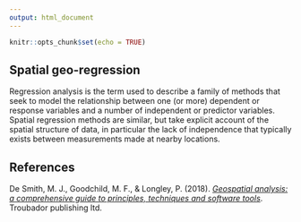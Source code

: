 ```yaml
---
output: html_document
---
```


```r
knitr::opts_chunk$set(echo = TRUE)
```

## Spatial geo-regression

Regression analysis is the term used to describe a family of methods that seek to model the relationship between one (or more) dependent or response variables and a number of independent or predictor variables. Spatial regression methods are similar, but take explicit account of the spatial structure of data, in particular the lack of independence that typically exists between measurements made at nearby locations. 

## References

De Smith, M. J., Goodchild, M. F., & Longley, P. (2018). [*Geospatial analysis: a comprehensive guide to principles, techniques and software tools*](https://www.spatialanalysisonline.com/HTML/index.html). Troubador publishing ltd.

